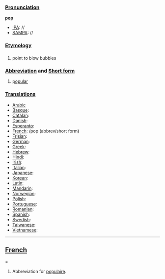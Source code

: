 ===[[Pronunciation]]===

'''pop'''
*[[IPA]]: //
*[[SAMPA]]: //
===[[Etymology]]===

===[[]]===

#point to blow bubbles

===[[Abbreviation]] and [[Short form]]===

#[[popular]]
===[[Translations]]===
*[[Arabic]]
*[[Basque]]:
*[[Catalan]]:
*[[Danish]]:
*[[Esperanto]]:
*[[French]]: /pop (abbrev/short form)
*[[Frisian]]:
*[[German]]:
*[[Greek]]:
*[[Hebrew]]:
*[[Hindi]]:
*[[Irish]]:
*[[Italian]]:
*[[Japanese]]:
*[[Korean]]:
*[[Latin]]:
*[[Mandarin]]:
*[[Norwegian]]:
*[[Polish]]:
*[[Portuguese]]:
*[[Romanian]]:
*[[Spanish]]:
*[[Swedish]]:
*[[Taiwanese]]:
*[[Vietnamese]]:
----
==[[French]]===

# Abbreviation for [[populaire]].